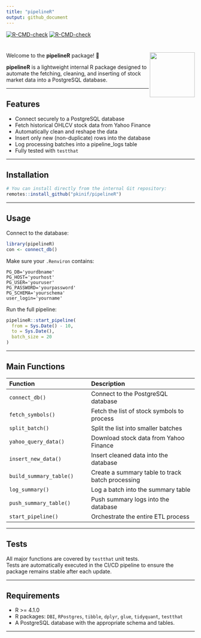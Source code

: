 ```yaml
---
title: "pipelineR"
output: github_document
---
```

<!-- badges: start -->
[![R-CMD-check](https://github.com/pkinif/pipelineR/actions/workflows/R-CMD-check.yaml/badge.svg)](https://github.com/pkinif/pipelineR/actions/workflows/R-CMD-check.yaml)
[![R-CMD-check](https://github.com/Poncial/pipelineRPk/actions/workflows/R-CMD-check.yaml/badge.svg)](https://github.com/Poncial/pipelineRPk/actions/workflows/R-CMD-check.yaml)
<!-- badges: end -->


# <img src="man/figures/logo.png" align="right" height="120" />


Welcome to the **pipelineR** package! 🚀

**pipelineR** is a lightweight internal R package designed to automate the fetching, cleaning, and inserting of stock market data into a PostgreSQL database.


---

## Features

- Connect securely to a PostgreSQL database
- Fetch historical OHLCV stock data from Yahoo Finance
- Automatically clean and reshape the data
- Insert only new (non-duplicate) rows into the database
- Log processing batches into a pipeline_logs table
- Fully tested with `testthat`

---

## Installation

```r
# You can install directly from the internal Git repository:
remotes::install_github("pkinif/pipelineR")

```

---

## Usage

Connect to the database:

```r
library(pipelineR)
con <- connect_db()
```

Make sure your `.Renviron` contains:

    PG_DB='yourdbname'
    PG_HOST='yourhost'
    PG_USER='youruser'
    PG_PASSWORD='yourpassword'
    PG_SCHEMA='yourschema'
    user_login='yourname'
    
Run the full pipeline:

```r
pipelineR::start_pipeline(
  from = Sys.Date() - 10,
  to = Sys.Date(),
  batch_size = 20
)
```

---

## Main Functions

| Function | Description |
|:---------|:------------|
| `connect_db()` | Connect to the PostgreSQL database |
| `fetch_symbols()` | Fetch the list of stock symbols to process |
| `split_batch()` | Split the list into smaller batches |
| `yahoo_query_data()` | Download stock data from Yahoo Finance |
| `insert_new_data()` | Insert cleaned data into the database |
| `build_summary_table()` | Create a summary table to track batch processing |
| `log_summary()` | Log a batch into the summary table |
| `push_summary_table()` | Push summary logs into the database |
| `start_pipeline()` | Orchestrate the entire ETL process |

---

## Tests

All major functions are covered by `testthat` unit tests.  
Tests are automatically executed in the CI/CD pipeline to ensure the package remains stable after each update.



---

##  Requirements

- R >= 4.1.0
- R packages: `DBI`, `RPostgres`, `tibble`, `dplyr`, `glue`, `tidyquant`, `testthat`
- A PostgreSQL database with the appropriate schema and tables.

---


